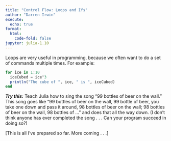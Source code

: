 ```yaml
---
title: "Control Flow: Loops and Ifs"
author: "Darren Irwin"
execute:
  echo: true
format:
  html:
    code-fold: false
jupyter: julia-1.10
---
```


Loops are very useful in programming, because we often want to do a set of commands multiple times. For example:

```julia
for ice in 1:10
  iceCubed = ice^3
  println("The cube of ", ice, " is ", iceCubed)
end
```

***Try this:*** Teach Julia how to sing the song "99 bottles of beer on the wall." This song goes like "99 bottles of beer on the wall, 99 bottle of beer, you take one down and pass it around, 98 bottles of beer on the wall; 98 bottles of beer on the wall, 98 bottles of ..." and does that all the way down. (I don't think anyone has ever completed the song . . . Can your program succeed in doing so?)



[This is all I've prepared so far. More coming . . .]




